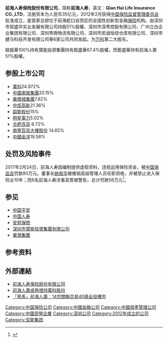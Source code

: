 {{refimprove|time=2014-10-10T15:09:00+00:00}}
{{Infobox_Company |
  company_name_zh = 前海人壽保險股份有限公司 |
  company_name = 前海人壽保險股份有限公司 |
  company_logo = Qian_Hai_Life_Insurance_CO.,LTD_LOGO.jpg|
  company_type = [[民營企業|民營企業]] |
  foundation = 2012年2月8日 |
  location =[[中國|中國]][[深圳市|深圳市]][[南山區|南山區]][[臨海大道|臨海大道]]59號[[招商海運中心|招商海運中心]]9樓09至18室|
  industry = [[人寿保險|人寿保險]]|
 key_people = 董事长：[[姚振华|姚振华]]（已被停职）<br>总经理：[[张金顺|张金顺]]|
  capital = 85億人民幣(2015年)  | 
  revenue = 644.0466億人民幣(2018年)  | 
  profit = 9.4528億人民幣(2018年)  | 
  asset = 2403億人民幣(2018年） | 
  market_value = |
  num_employees = |
  major_shareholder= [[深圳市鉅盛華實業有限公司|深圳市鉅盛華實業有限公司]]51%<br />[[深圳市深粵控股股份有限公司|深圳市深粵控股股份有限公司]]20%<br />[[深圳粵商物流有限公司|深圳粵商物流有限公司]]19.8%<br />[[凱信恒有限公司|凱信恒有限公司]]4.6%<br />[[金丰通源有限公司|金丰通源有限公司]]4.6% |
  homepage = [http://www.foresealife.com/ 前海人壽]
}}

'''前海人寿保险股份有限公司'''，简称'''前海人寿'''，英文：'''Qian Hai Life Insurance CO.,LTD'''，注册资本为人民币35亿元，2012年2月获得[[中国保险监督管理委员会|中国保险监督管理委员会]]批准成立，是首家总部位于前海蛇口自贸区的全国性创新型金融[[保险|保险]]机构。由深圳市钜盛华实业发展有限公司持股51%股權、深圳市深粤控股有限公司、广州立白企业集团有限公司、深圳粤商物流有限公司、深圳市凯诚恒信仓库有限公司、深圳市健马科技开发有限公司等6家公司共同发起。为[[万科|万科]]第二大股东。

姚振華100%持有寶能投資集團持有鉅盛華67.4%股權，而鉅盛華持有前海人壽51%股權。

==参股上市公司==
*[[萬科|萬科]]24.972%
*[[中國南玻集團|中國南玻集團]]20.15%
*[[華僑城集團|華僑城集團]]7.82%
*[[中炬高新|中炬高新]]21.36%
*[[韶能股份|韶能股份]]15%
*[[明星電力|明星電力]]5.02%
*[[合肥百貨|合肥百貨]] 6.72%
*[[南寧百貨大樓股份|南寧百貨大樓股份]] 14.65%
*[[中國金洋|中國金洋]]19.58%

==处罚及风险事件==
2017年2月24日，前海人寿因编制提供虚假资料、违规运用保险资金，被[[中国保监会|中国保监会]]罚款80万元。董事长[[姚振华|姚振华]]被撤销高级管理人员任职资格，并被禁止进入保险业10年；而6名前海人寿涉事高管被警告，总计罚款56万元<ref>{{Cite web |url=http://finance.sina.com.cn/money/insurance/bxdt/2017-02-27/doc-ifyavwcv9015286.shtml?qq-pf-to=pcqq.group |title=前海、恒大双被罚 恒大人寿多收一张监管函意味着啥 |accessdate=2017-03-04 |archive-date=2019-06-10 |archive-url=https://web.archive.org/web/20190610030711/http://finance.sina.com.cn/money/insurance/bxdt/2017-02-27/doc-ifyavwcv9015286.shtml?qq-pf-to=pcqq.group |dead-url=no }}</ref>。

== 参见 ==
* [[中国平安|中国平安]]
* [[中国人寿|中国人寿]]
* [[安邦保險|安邦保險]]
* [[深圳市寶能投資集團有限公司|深圳市寶能投資集團有限公司]]
* [[華潤集團|華潤集團]]

==参考资料==
{{reflist|2}}

== 外部連結 ==
*[http://www.foresealife.com/ 前海人寿保险股份有限公司] {{Wayback|url=http://www.foresealife.com/ |date=20161108173337 }}
*[https://hk.news.yahoo.com/%E5%89%8D%E6%B5%B7%E4%BA%BA%E5%A3%BD%E6%88%96%E5%86%8D%E5%A2%9E%E6%8C%81%E8%90%AC%E7%A7%91%E8%82%A1%E4%BB%BD-215516584--finance.html 前海人壽或再增持萬科股份] {{Wayback|url=https://hk.news.yahoo.com/%E5%89%8D%E6%B5%B7%E4%BA%BA%E5%A3%BD%E6%88%96%E5%86%8D%E5%A2%9E%E6%8C%81%E8%90%AC%E7%A7%91%E8%82%A1%E4%BB%BD-215516584--finance.html |date=20190607212054 }}
*[http://finance.takungpao.com.hk/financial/q/2014/0625/2560394.html 「黑馬」前海人壽：14宗關聯交易40億全投樓市] {{Wayback|url=http://finance.takungpao.com.hk/financial/q/2014/0625/2560394.html |date=20160304185505 }}
{{前海深港现代服务业合作区}}
{{中国保险业}}
{{Authority control}}

[[Category:中国保险公司|Category:中国保险公司]]
[[Category:中國金融公司|Category:中國金融公司]]
[[Category:中國資產管理公司|Category:中國資產管理公司]]
[[Category:中國民營企業|Category:中國民營企業]]
[[Category:深圳公司|Category:深圳公司]]
[[Category:2012年成立的公司|Category:2012年成立的公司]]
[[Category:宝能集团|Category:宝能集团]]